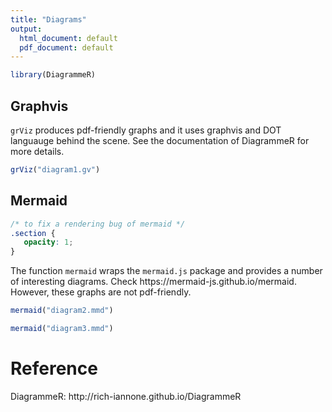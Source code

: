 ```yaml
---
title: "Diagrams"
output:
  html_document: default
  pdf_document: default
---
```



```r
library(DiagrammeR)
```

## Graphvis

`grViz` produces pdf-friendly graphs and it uses graphvis and DOT languauge behind the scene.
See the documentation of DiagrammeR for more details.

```r
grViz("diagram1.gv")
```


## Mermaid

```css
/* to fix a rendering bug of mermaid */
.section {
   opacity: 1;
}
```

The function `mermaid` wraps the `mermaid.js` package and provides a number of
interesting diagrams. Check https://mermaid-js.github.io/mermaid. 
However, these graphs are not pdf-friendly.

```r
mermaid("diagram2.mmd")
```


```r
mermaid("diagram3.mmd")
```

# Reference

DiagrammeR: http://rich-iannone.github.io/DiagrammeR

